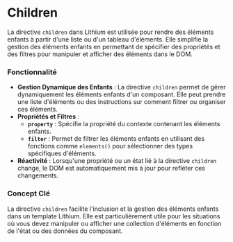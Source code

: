 # Children

La directive `children` dans Lithium est utilisée pour rendre des éléments enfants à partir d'une liste ou d'un tableau d'éléments. Elle simplifie la gestion des éléments enfants en permettant de spécifier des propriétés et des filtres pour manipuler et afficher des éléments dans le DOM.

### Fonctionnalité

- **Gestion Dynamique des Enfants** : La directive `children` permet de gérer dynamiquement les éléments enfants d'un composant. Elle peut prendre une liste d'éléments ou des instructions sur comment filtrer ou organiser ces éléments.
- **Propriétés et Filtres** :
    - **`property`** : Spécifie la propriété du contexte contenant les éléments enfants.
    - **`filter`** : Permet de filtrer les éléments enfants en utilisant des fonctions comme `elements()` pour sélectionner des types spécifiques d'éléments.
- **Réactivité** : Lorsqu'une propriété ou un état lié à la directive `children` change, le DOM est automatiquement mis à jour pour refléter ces changements.

### Concept Clé

La directive `children` facilite l'inclusion et la gestion des éléments enfants dans un template Lithium. Elle est particulièrement utile pour les situations où vous devez manipuler ou afficher une collection d'éléments en fonction de l'état ou des données du composant.


<SandpackSample/>